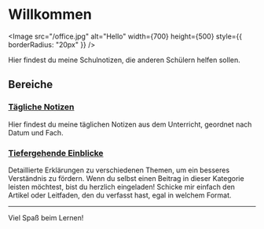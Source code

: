 
# Willkommen

<Image
  src="/office.jpg"
  alt="Hello"
  width={700}
  height={500}
  style={{ borderRadius: "20px" }}
/>

Hier findest du meine Schulnotizen, die anderen Schülern helfen sollen.

## Bereiche

### [Tägliche Notizen](/daily/LF00)

Hier findest du meine täglichen Notizen aus dem Unterricht, geordnet nach Datum und Fach.

### [Tiefergehende Einblicke](/einblicke/vpn)

Detaillierte Erklärungen zu verschiedenen Themen, um ein besseres Verständnis zu fördern. Wenn du selbst einen Beitrag in dieser Kategorie leisten möchtest, bist du herzlich eingeladen! Schicke mir einfach den Artikel oder Leitfaden, den du verfasst hast, egal in welchem Format.

---

Viel Spaß beim Lernen!
